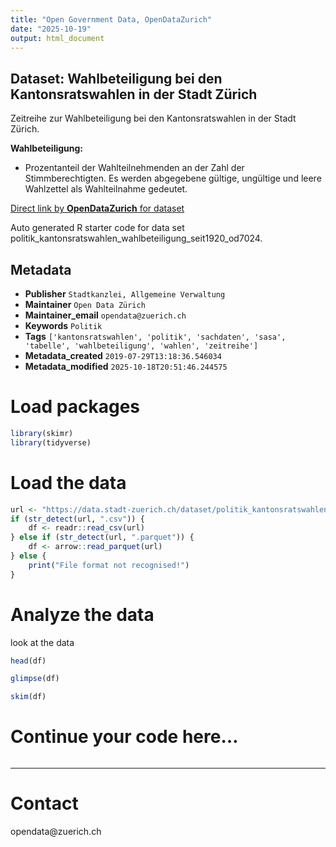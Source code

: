 ```yaml
---
title: "Open Government Data, OpenDataZurich"
date: "2025-10-19"
output: html_document
---
```


## Dataset: Wahlbeteiligung bei den Kantonsratswahlen in der Stadt Zürich

Zeitreihe zur Wahlbeteiligung bei den Kantonsratswahlen in der Stadt Zürich.



**Wahlbeteiligung:**

-  Prozentanteil der Wahlteilnehmenden an der Zahl der Stimmberechtigten. Es werden abgegebene
gültige, ungültige und leere Wahlzettel als Wahlteilnahme gedeutet.

 

[]()



[Direct link by **OpenDataZurich** for dataset](https://data.stadt-zuerich.ch/dataset/politik_kantonsratswahlen_wahlbeteiligung_seit1920_od7024)

Auto generated R starter code for data set politik_kantonsratswahlen_wahlbeteiligung_seit1920_od7024.

## Metadata

- **Publisher** `Stadtkanzlei, Allgemeine Verwaltung`
- **Maintainer** `Open Data Zürich`
- **Maintainer_email** `opendata@zuerich.ch`
- **Keywords** `Politik`
- **Tags** `['kantonsratswahlen', 'politik', 'sachdaten', 'sasa', 'tabelle', 'wahlbeteiligung', 'wahlen', 'zeitreihe']`
- **Metadata_created** `2019-07-29T13:18:36.546034`
- **Metadata_modified** `2025-10-18T20:51:46.244575`


# Load packages

```r
library(skimr)
library(tidyverse)
```

# Load the data

```r
url <- "https://data.stadt-zuerich.ch/dataset/politik_kantonsratswahlen_wahlbeteiligung_seit1920_od7024/download/POL702OD7024.csv"
if (str_detect(url, ".csv")) {
    df <- readr::read_csv(url)
} else if (str_detect(url, ".parquet")) {
    df <- arrow::read_parquet(url)
} else {
    print("File format not recognised!")
}
```

# Analyze the data

look at the data
```r
head(df)
```

```r
glimpse(df)
```

```r
skim(df)
```

# Continue your code here...

```r

```

------------------------------------------------------------------------

# Contact

opendata@zuerich.ch
